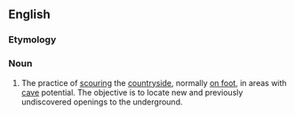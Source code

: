 ==English==

===Etymology===
{{compound|en|ridge|walking}}

===Noun===
{{en-noun|-}}

# The practice of [[scouring]] the [[countryside]], normally [[on foot]], in areas with [[cave]] potential. The objective is to locate new and previously undiscovered openings to the underground.